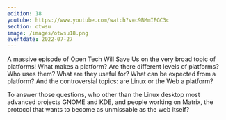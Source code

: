 ```yaml
---
edition: 18
youtube: https://www.youtube.com/watch?v=c9BMmIEGC3c
section: otwsu
image: /images/otwsu18.png
eventdate: 2022-07-27
---
```



A massive episode of Open Tech Will Save Us on the very broad topic of 
platforms! What makes a platform? Are there different levels of platforms? Who
uses them? What are they useful for? What can be expected from a platform? And
the controversial topics: are Linux or the Web a platform?

To answer those questions, who other than the Linux desktop most advanced 
projects GNOME and KDE, and people working on Matrix, the protocol that wants to
become as unmissable as the web itself?
